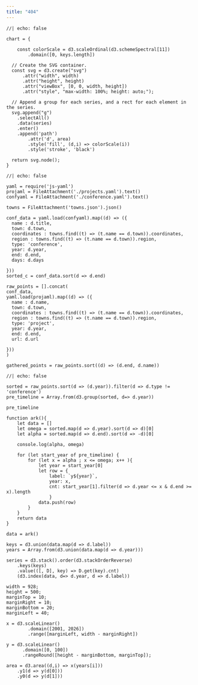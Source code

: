 ```yaml
---
title: "404"
---
```


```ojs
//| echo: false

chart = {

    const colorScale = d3.scaleOrdinal(d3.schemeSpectral[11])
        .domain([0, keys.length])

  // Create the SVG container.
  const svg = d3.create("svg")
      .attr("width", width)
      .attr("height", height)
      .attr("viewBox", [0, 0, width, height])
      .attr("style", "max-width: 100%; height: auto;");

  // Append a group for each series, and a rect for each element in the series.
  svg.append("g")
    .selectAll()
    .data(series)
    .enter()
    .append('path')
        .attr('d', area)
        .style('fill', (d,i) => colorScale(i))
        .style('stroke', 'black')

  return svg.node();
}
```


```ojs
//| echo: false

yaml = require('js-yaml')
projaml = FileAttachment('./projects.yaml').text()
confyaml = FileAttachment('./conference.yaml').text()

towns = FileAttachment('towns.json').json()

conf_data = yaml.load(confyaml).map((d) => ({
  name : d.title,
  town: d.town,
  coordinates : towns.find((t) => (t.name == d.town)).coordinates,
  region : towns.find((t) => (t.name == d.town)).region,
  type: 'conference',
  year: d.year,
  end: d.end,
  days: d.days

}))
sorted_c = conf_data.sort(d => d.end)

raw_points = [].concat(
conf_data,
yaml.load(projaml).map((d) => ({
  name : d.name,
  town: d.town,
  coordinates : towns.find((t) => (t.name == d.town)).coordinates,
  region : towns.find((t) => (t.name == d.town)).region,
  type: 'project',
  year: d.year,
  end: d.end,
  url: d.url

}))
)

gathered_points = raw_points.sort((d) => (d.end, d.name))
```

```ojs
//| echo: false

sorted = raw_points.sort(d => (d.year)).filter(d => d.type != 'conference')
pre_timeline = Array.from(d3.group(sorted, d=> d.year))

pre_timeline

function ark(){
    let data = []
    let omega = sorted.map(d => d.year).sort(d => d)[0]
    let alpha = sorted.map(d => d.end).sort(d => -d)[0]

    console.log(alpha, omega)

    for (let start_year of pre_timeline) {
        for (let x = alpha ; x <= omega; x++ ){
            let year = start_year[0]
            let row = {
                label: `y${year}`,
                year: x,
                cnt: start_year[1].filter(d => d.year <= x & d.end >= x).length
                }
            data.push(row)
        }
    }
    return data
}

data = ark()

```

```ojs
keys = d3.union(data.map(d => d.label))
years = Array.from(d3.union(data.map(d => d.year)))
```


```ojs
series = d3.stack().order(d3.stackOrderReverse)
    .keys(keys)
    .value(([, D], key) => D.get(key).cnt)
    (d3.index(data, d=> d.year, d => d.label))
```


```ojs
width = 928;
height = 500;
marginTop = 10;
marginRight = 10;
marginBottom = 20;
marginLeft = 40;

x = d3.scaleLinear()
        .domain([2001, 2026])
        .range([marginLeft, width - marginRight])

y = d3.scaleLinear()
      .domain([0, 100])
      .rangeRound([height - marginBottom, marginTop]);

area = d3.area((d,i) => x(years[i]))
    .y1(d => y(d[0]))
    .y0(d => y(d[1]))
```
